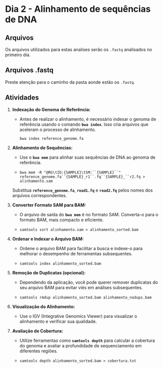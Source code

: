 # Dia 2 - Alinhamento de sequências de DNA {.unnumbered}

## Arquivos

Os arquivos utilizados para estas analises serão os `.fastq` analisados no primeiro dia.

::: callout-warning
## Arquivos .fastq

Preste atenção para o caminho da pasta aonde estão os `.fastq`.
:::

## Atividades

<!-- -   Realize o alinhamento das amostras utilizando `BWA` e o genoma de referência `hg38.fa`; -->

<!-- -   Converta os arquivos `.sam` para o formato `.bam`; -->

<!-- -   Crie o indice dos arquivos `.bam`; -->

<!-- -   Alinhe novamente, desta vez utilizando `minimap2` e repita as demais etapas; -->

<!-- -   Utilize o `IGV` para visualizar os alinhamentos; -->

1.  **Indexação do Genoma de Referência:**

    -   Antes de realizar o alinhamento, é necessário indexar o genoma de referência usando o comando **`bwa index`**. Isso cria arquivos que aceleram o processo de alinhamento.

        `bwa index reference_genome.fa`

2.  **Alinhamento de Sequências:**

    -   Use o **`bwa mem`** para alinhar suas sequências de DNA ao genoma de referência.

    -   `bwa mem -R "@RG\tID:{SAMPLE}\tSM:``{SAMPLE}``" reference_genome.fa``{SAMPLE}_r1``.fq``{SAMPLE}_``r2.fq > alinhamento.sam`

    Substitua **`reference_genome.fa`**, **`read1.fq`** e **`read2.fq`** pelos nomes dos arquivos correspondentes.

3.  **Converter Formato SAM para BAM:**

    -   O arquivo de saída do **`bwa mem`** é no formato SAM. Converta-o para o formato BAM, mais compacto e eficiente.

    -   `samtools sort alinhamento.sam > alinhamento_sorted.bam`

4.  **Ordenar e Indexar o Arquivo BAM:**

    -   Ordene o arquivo BAM para facilitar a busca e indexe-o para melhorar o desempenho de ferramentas subsequentes.

    -   `samtools index alinhamento_sorted.bam`

5.  **Remoção de Duplicatas (opcional):**

    -   Dependendo da aplicação, você pode querer remover duplicatas do seu arquivo BAM para evitar viés em análises subsequentes.

    -   `samtools rmdup alinhamento_sorted.bam alinhamento_nodups.bam`

6.  **Visualização do Alinhamento:**

    -   Use o IGV (Integrative Genomics Viewer) para visualizar o alinhamento e verificar sua qualidade.

7.  **Avaliação de Cobertura:**

    -   Utilize ferramentas como **`samtools depth`** para calcular a cobertura do genoma e avaliar a profundidade de sequenciamento em diferentes regiões.

    -   `samtools depth alinhamento_sorted.bam > cobertura.txt`
